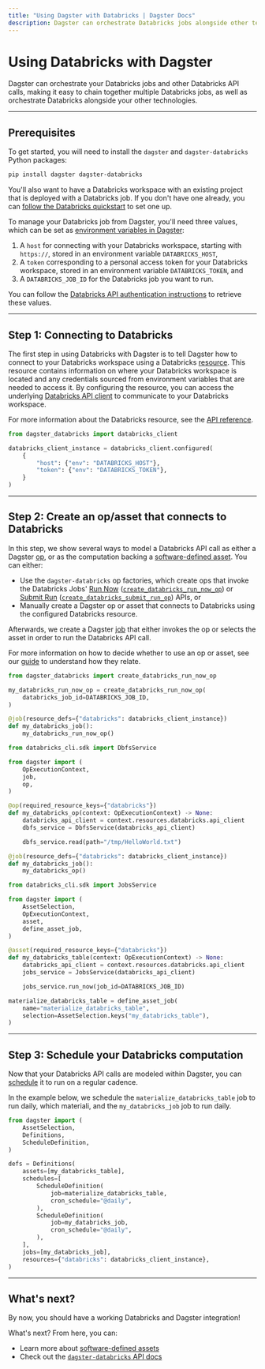 ```yaml
---
title: "Using Dagster with Databricks | Dagster Docs"
description: Dagster can orchestrate Databricks jobs alongside other technologies.
---
```


# Using Databricks with Dagster

Dagster can orchestrate your Databricks jobs and other Databricks API calls, making it easy to chain together multiple Databricks jobs, as well as orchestrate Databricks alongside your other technologies.

---

## Prerequisites

To get started, you will need to install the `dagster` and `dagster-databricks` Python packages:

```bash
pip install dagster dagster-databricks
```

You'll also want to have a Databricks workspace with an existing project that is deployed with a Databricks job. If you don't have one already, you can [follow the Databricks quickstart](https://docs.databricks.com/workflows/jobs/jobs-quickstart.html) to set one up.

To manage your Databricks job from Dagster, you'll need three values, which can be set as [environment variables in Dagster](/guides/dagster/using-environment-variables-and-secrets):

1. A `host` for connecting with your Databricks workspace, starting with `https://`, stored in an environment variable `DATABRICKS_HOST`,
2. A `token` corresponding to a personal access token for your Databricks workspace, stored in an environment variable `DATABRICKS_TOKEN`, and
3. A `DATABRICKS_JOB_ID` for the Databricks job you want to run.

You can follow the [Databricks API authentication instructions](https://docs.databricks.com/dev-tools/python-api.html#step-1-set-up-authentication) to retrieve these values.

---

## Step 1: Connecting to Databricks

The first step in using Databricks with Dagster is to tell Dagster how to connect to your Databricks workspace using a Databricks [resource](/concepts/resources). This resource contains information on where your Databricks workspace is located and any credentials sourced from environment variables that are needed to access it. By configuring the resource, you can access the underlying [Databricks API client](https://docs.databricks.com/dev-tools/python-api.html) to communicate to your Databricks workspace.

For more information about the Databricks resource, see the [API reference](/\_apidocs/libraries/dagster-databricks).

```python startafter=start_define_databricks_client_instance endbefore=end_define_databricks_client_instance file=/integrations/databricks/databricks.py dedent=4
from dagster_databricks import databricks_client

databricks_client_instance = databricks_client.configured(
    {
        "host": {"env": "DATABRICKS_HOST"},
        "token": {"env": "DATABRICKS_TOKEN"},
    }
)
```

---

## Step 2: Create an op/asset that connects to Databricks

In this step, we show several ways to model a Databricks API call as either a Dagster [op](/concepts/ops-jobs-graphs/ops), or as the computation backing a [software-defined asset](/concepts/assets/software-defined-assets). You can either:

- Use the `dagster-databricks` op factories, which create ops that invoke the Databricks Jobs' [Run Now](https://docs.databricks.com/api-explorer/workspace/jobs/runnow) ([`create_databricks_run_now_op`](/\_apidocs/libraries/dagster-databricks)) or [Submit Run](https://docs.databricks.com/api-explorer/workspace/jobs/submit) ([`create_databricks_submit_run_op`](/\_apidocs/libraries/dagster-databricks)) APIs, or
- Manually create a Dagster op or asset that connects to Databricks using the configured Databricks resource.

Afterwards, we create a Dagster [job](/concepts/ops-jobs-graphs/jobs) that either invokes the op or selects the asset in order to run the Databricks API call.

For more information on how to decide whether to use an op or asset, see our [guide](/guides/dagster/how-assets-relate-to-ops-and-graphs) to understand how they relate.

<TabGroup>

<TabItem name="Using the op factories">

```python startafter=start_define_databricks_op_factories endbefore=end_define_databricks_op_factories file=/integrations/databricks/databricks.py dedent=4
from dagster_databricks import create_databricks_run_now_op

my_databricks_run_now_op = create_databricks_run_now_op(
    databricks_job_id=DATABRICKS_JOB_ID,
)

@job(resource_defs={"databricks": databricks_client_instance})
def my_databricks_job():
    my_databricks_run_now_op()
```

</TabItem>

<TabItem name="Creating a custom op using resources">

```python startafter=start_define_databricks_custom_op endbefore=end_define_databricks_custom_op file=/integrations/databricks/databricks.py dedent=4
from databricks_cli.sdk import DbfsService

from dagster import (
    OpExecutionContext,
    job,
    op,
)

@op(required_resource_keys={"databricks"})
def my_databricks_op(context: OpExecutionContext) -> None:
    databricks_api_client = context.resources.databricks.api_client
    dbfs_service = DbfsService(databricks_api_client)

    dbfs_service.read(path="/tmp/HelloWorld.txt")

@job(resource_defs={"databricks": databricks_client_instance})
def my_databricks_job():
    my_databricks_op()
```

</TabItem>

<TabItem name="Creating a custom asset using resources">

```python startafter=start_define_databricks_custom_asset endbefore=end_define_databricks_custom_asset file=/integrations/databricks/databricks.py dedent=4
from databricks_cli.sdk import JobsService

from dagster import (
    AssetSelection,
    OpExecutionContext,
    asset,
    define_asset_job,
)

@asset(required_resource_keys={"databricks"})
def my_databricks_table(context: OpExecutionContext) -> None:
    databricks_api_client = context.resources.databricks.api_client
    jobs_service = JobsService(databricks_api_client)

    jobs_service.run_now(job_id=DATABRICKS_JOB_ID)

materialize_databricks_table = define_asset_job(
    name="materialize_databricks_table",
    selection=AssetSelection.keys("my_databricks_table"),
)
```

</TabItem>

</TabGroup>

---

## Step 3: Schedule your Databricks computation

Now that your Databricks API calls are modeled within Dagster, you can [schedule](/concepts/partitions-schedules-sensors/schedules) it to run on a regular cadence.

In the example below, we schedule the `materialize_databricks_table` job to run daily, which materiali, and the `my_databricks_job` job to run daily.

```python startafter=start_schedule_databricks endbefore=end_schedule_databricks file=/integrations/databricks/databricks.py dedent=4
from dagster import (
    AssetSelection,
    Definitions,
    ScheduleDefinition,
)

defs = Definitions(
    assets=[my_databricks_table],
    schedules=[
        ScheduleDefinition(
            job=materialize_databricks_table,
            cron_schedule="@daily",
        ),
        ScheduleDefinition(
            job=my_databricks_job,
            cron_schedule="@daily",
        ),
    ],
    jobs=[my_databricks_job],
    resources={"databricks": databricks_client_instance},
)
```

---

## What's next?

By now, you should have a working Databricks and Dagster integration!

What's next? From here, you can:

- Learn more about [software-defined assets](/concepts/assets/software-defined-assets)
- Check out the [`dagster-databricks` API docs](/\_apidocs/libraries/dagster-databricks)

